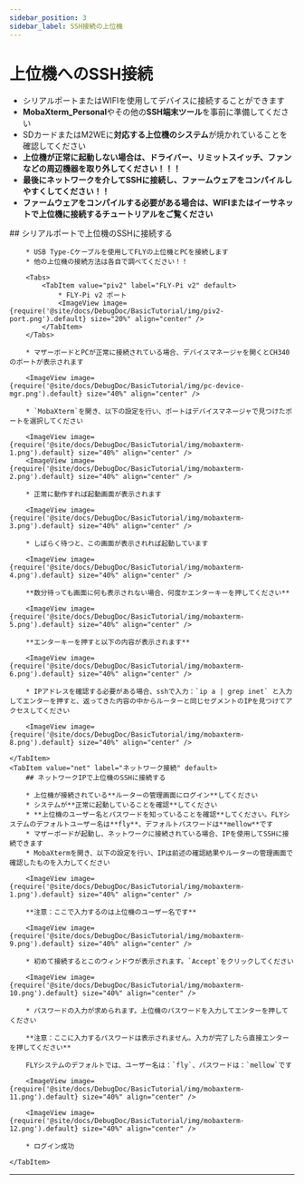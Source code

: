 ```yaml
---
sidebar_position: 3
sidebar_label: SSH接続の上位機
---
```






# 上位機へのSSH接続


* シリアルポートまたはWIFIを使用してデバイスに接続することができます
* **MobaXterm_Personal**やその他の**SSH端末ツール**を事前に準備してください
* SDカードまたはM2WEに**対応する上位機のシステム**が焼かれていることを確認してください
* **上位機が正常に起動しない場合は、ドライバー、リミットスイッチ、ファンなどの周辺機器を取り外してください！！！**
* **最後にネットワークを介してSSHに接続し、ファームウェアをコンパイルしやすくしてください！！**
* **ファームウェアをコンパイルする必要がある場合は、WIFIまたはイーサネットで上位機に接続するチュートリアルをご覧ください**

<Tabs>
    <TabItem value="serial" label="シリアルポート接続" default>
        ## シリアルポートで上位機のSSHに接続する

        * USB Type-Cケーブルを使用してFLYの上位機とPCを接続します
        * 他の上位機の接続方法は各自で調べてください！！

        <Tabs>
            <TabItem value="piv2" label="FLY-Pi v2" default>
                * FLY-Pi v2 ポート
                <ImageView image={require('@site/docs/DebugDoc/BasicTutorial/img/piv2-port.png').default} size="20%" align="center" />
            </TabItem>
        </Tabs>

        * マザーボードとPCが正常に接続されている場合、デバイスマネージャを開くとCH340のポートが表示されます

        <ImageView image={require('@site/docs/DebugDoc/BasicTutorial/img/pc-device-mgr.png').default} size="40%" align="center" />

        * `MobaXterm`を開き、以下の設定を行い、ポートはデバイスマネージャで見つけたポートを選択してください

        <ImageView image={require('@site/docs/DebugDoc/BasicTutorial/img/mobaxterm-1.png').default} size="40%" align="center" />
        <ImageView image={require('@site/docs/DebugDoc/BasicTutorial/img/mobaxterm-2.png').default} size="40%" align="center" />

        * 正常に動作すれば起動画面が表示されます

        <ImageView image={require('@site/docs/DebugDoc/BasicTutorial/img/mobaxterm-3.png').default} size="40%" align="center" />

        * しばらく待つと、この画面が表示されれば起動しています

        <ImageView image={require('@site/docs/DebugDoc/BasicTutorial/img/mobaxterm-4.png').default} size="40%" align="center" />

        **数分待っても画面に何も表示されない場合、何度かエンターキーを押してください**

        <ImageView image={require('@site/docs/DebugDoc/BasicTutorial/img/mobaxterm-5.png').default} size="40%" align="center" />

        **エンターキーを押すと以下の内容が表示されます**

        <ImageView image={require('@site/docs/DebugDoc/BasicTutorial/img/mobaxterm-6.png').default} size="40%" align="center" />

        * IPアドレスを確認する必要がある場合、sshで入力：`ip a | grep inet` と入力してエンターを押すと、返ってきた内容の中からルーターと同じセグメントのIPを見つけてアクセスしてください

        <ImageView image={require('@site/docs/DebugDoc/BasicTutorial/img/mobaxterm-8.png').default} size="40%" align="center" />

    </TabItem>
    <TabItem value="net" label="ネットワーク接続" default>
        ## ネットワークIPで上位機のSSHに接続する

        * 上位機が接続されている**ルーターの管理画面にログイン**してください
        * システムが**正常に起動していることを確認**してください
        * **上位機のユーザー名とパスワードを知っていることを確認**してください。FLYシステムのデフォルトユーザー名は**fly**、デフォルトパスワードは**mellow**です
        * マザーボードが起動し、ネットワークに接続されている場合、IPを使用してSSHに接続できます
        * MobaXtermを開き、以下の設定を行い、IPは前述の確認結果やルーターの管理画面で確認したものを入力してください

        <ImageView image={require('@site/docs/DebugDoc/BasicTutorial/img/mobaxterm-1.png').default} size="40%" align="center" />

        **注意：ここで入力するのは上位機のユーザー名です**

        <ImageView image={require('@site/docs/DebugDoc/BasicTutorial/img/mobaxterm-9.png').default} size="40%" align="center" />

        * 初めて接続するとこのウィンドウが表示されます。`Accept`をクリックしてください

        <ImageView image={require('@site/docs/DebugDoc/BasicTutorial/img/mobaxterm-10.png').default} size="40%" align="center" />

        * パスワードの入力が求められます。上位機のパスワードを入力してエンターを押してください

        **注意：ここに入力するパスワードは表示されません。入力が完了したら直接エンターを押してください**

        FLYシステムのデフォルトでは、ユーザー名は：`fly`、パスワードは：`mellow`です

        <ImageView image={require('@site/docs/DebugDoc/BasicTutorial/img/mobaxterm-11.png').default} size="40%" align="center" />

        <ImageView image={require('@site/docs/DebugDoc/BasicTutorial/img/mobaxterm-12.png').default} size="40%" align="center" />

        * ログイン成功

    </TabItem>
</Tabs>

----